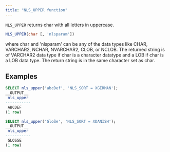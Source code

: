 ```yaml
---
title: "NLS_UPPER function"
---
```


`NLS_UPPER` returns char with all letters in uppercase.

```sql
NLS_UPPER(char [, 'nlsparam'])
```

where char and 'nlsparam' can be any of the data types like CHAR, VARCHAR2, NCHAR, NVARCHAR2, CLOB, or NCLOB. The returned string is of VARCHAR2 data type if char is a character datatype and a LOB if char is a LOB data type. The return string is in the same character set as char.

## Examples

```sql
SELECT nls_upper('abcDef', 'NLS_SORT = XGERMAN');
__OUTPUT__
 nls_upper 
-----------
 ABCDEF
(1 row)
```

```sql
SELECT nls_upper('Gloße', 'NLS_SORT = XDANISH');
__OUTPUT__
 nls_upper 
-----------
 GLOSSE
(1 row)
```
